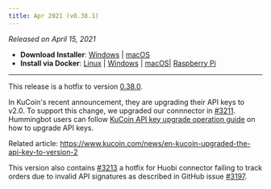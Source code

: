 ```yaml
---
title: Apr 2021 (v0.38.1)
---
```



_Released on April 15, 2021_

- **Download Installer**: [Windows](https://dist.hummingbot.io/hummingbot_v0.38.0_setup.exe) | [macOS](https://dist.hummingbot.io/hummingbot_v0.38.0.dmg)
- **Install via Docker**: [Linux](/installation/linux/#install-via-docker) | [Windows](/installation/windows/#install-via-docker) | [macOS](/installation/mac/#install-via-docker)| [Raspberry Pi](/installation/raspberry/)

---

This release is a hotfix to version [0.38.0](/release-notes/0.38.0/).

In KuCoin's recent announcement, they are upgrading their API keys to v2.0. To support this change, we upgraded our connnector in [#3211](https://github.com/CoinAlpha/hummingbot/pull/3211). Hummingbot users can follow [KuCoin API key upgrade operation guide](https://support.kucoin.plus/hc/en-us/articles/900006465403-KuCoin-API-key-upgrade-operation-guide) on how to upgrade API keys.

Related article: https://www.kucoin.com/news/en-kucoin-upgraded-the-api-key-to-version-2

This version also contains [#3213](https://github.com/CoinAlpha/hummingbot/pull/3213) a hotfix for Huobi connector failing to track orders due to invalid API signatures as described in GitHub issue [#3197](https://github.com/CoinAlpha/hummingbot/issues/3197).
